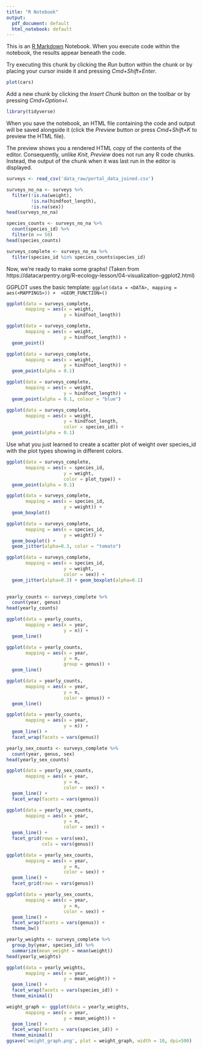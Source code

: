 ```yaml
---
title: "R Notebook"
output:
  pdf_document: default
  html_notebook: default
---
```


This is an [R Markdown](http://rmarkdown.rstudio.com) Notebook. When you execute code within the notebook, the results appear beneath the code. 

Try executing this chunk by clicking the *Run* button within the chunk or by placing your cursor inside it and pressing *Cmd+Shift+Enter*. 

```r
plot(cars)
```

Add a new chunk by clicking the *Insert Chunk* button on the toolbar or by pressing *Cmd+Option+I*.

```r
library(tidyverse)
```


When you save the notebook, an HTML file containing the code and output will be saved alongside it (click the *Preview* button or press *Cmd+Shift+K* to preview the HTML file). 

The preview shows you a rendered HTML copy of the contents of the editor. Consequently, unlike *Knit*, *Preview* does not run any R code chunks. Instead, the output of the chunk when it was last run in the editor is displayed.

```r
surveys <- read_csv('data_raw/portal_data_joined.csv')
```

```r
surveys_no_na <- surveys %>% 
  filter(!is.na(weight),
         !is.na(hindfoot_length),
         !is.na(sex))
head(surveys_no_na)
```

```r
species_counts <- surveys_no_na %>% 
  count(species_id) %>% 
  filter(n >= 50)
head(species_counts)
```

```r
surveys_complete <- surveys_no_na %>% 
  filter(species_id %in% species_counts$species_id)
```

Now, we're ready to make some graphs!
(Taken from https://datacarpentry.org/R-ecology-lesson/04-visualization-ggplot2.html)

GGPLOT uses the basic template:
`ggplot(data = <DATA>, mapping = aes(<MAPPINGS>)) +  <GEOM_FUNCTION>()`

```r
ggplot(data = surveys_complete,
       mapping = aes(x = weight,
                     y = hindfoot_length))
```

```r
ggplot(data = surveys_complete,
       mapping = aes(x = weight,
                     y = hindfoot_length)) +
  geom_point()
```

```r
ggplot(data = surveys_complete,
       mapping = aes(x = weight,
                     y = hindfoot_length)) +
  geom_point(alpha = 0.1)
```

```r
ggplot(data = surveys_complete,
       mapping = aes(x = weight,
                     y = hindfoot_length)) +
  geom_point(alpha = 0.1, colour = "blue")
```

```r
ggplot(data = surveys_complete,
       mapping = aes(x = weight,
                     y = hindfoot_length,
                     color = species_id)) +
  geom_point(alpha = 0.1)
```

Use what you just learned to create a scatter plot of weight over species_id with the plot types showing in different colors.

```r
ggplot(data = surveys_complete,
       mapping = aes(x = species_id,
                     y = weight,
                     color = plot_type)) +
  geom_point(alpha = 0.1)
```

```r
ggplot(data = surveys_complete,
       mapping = aes(x = species_id,
                     y = weight)) +
  geom_boxplot()
```

```r
ggplot(data = surveys_complete,
       mapping = aes(x = species_id,
                     y = weight)) +
  geom_boxplot() +
  geom_jitter(alpha=0.3, color = "tomato")
```

```r
ggplot(data = surveys_complete,
       mapping = aes(x = species_id,
                     y = weight,
                     color = sex)) +
  geom_jitter(alpha=0.3) + geom_boxplot(alpha=0.1)
  
```

```r
yearly_counts <- surveys_complete %>% 
  count(year, genus)
head(yearly_counts)
```

```r
ggplot(data = yearly_counts,
       mapping = aes(x = year,
                     y = n)) +
  geom_line()
```

```r
ggplot(data = yearly_counts,
       mapping = aes(x = year,
                     y = n,
                     group = genus)) +
  geom_line()
```

```r
ggplot(data = yearly_counts,
       mapping = aes(x = year,
                     y = n,
                     color = genus)) +
  geom_line()
```

```r
ggplot(data = yearly_counts,
       mapping = aes(x = year,
                     y = n)) +
  geom_line() +
  facet_wrap(facets = vars(genus))
```

```r
yearly_sex_counts <- surveys_complete %>% 
  count(year, genus, sex)
head(yearly_sex_counts)
```

```r
ggplot(data = yearly_sex_counts,
       mapping = aes(x = year,
                     y = n,
                     color = sex)) +
  geom_line() +
  facet_wrap(facets = vars(genus))
```

```r
ggplot(data = yearly_sex_counts,
       mapping = aes(x = year,
                     y = n,
                     color = sex)) +
  geom_line() +
  facet_grid(rows = vars(sex),
             cols = vars(genus))
```

```r
ggplot(data = yearly_sex_counts,
       mapping = aes(x = year,
                     y = n,
                     color = sex)) +
  geom_line() +
  facet_grid(rows = vars(genus))
```

```r
ggplot(data = yearly_sex_counts,
       mapping = aes(x = year,
                     y = n,
                     color = sex)) +
  geom_line() +
  facet_wrap(facets = vars(genus)) +
  theme_bw()
```

```r
yearly_weights <- surveys_complete %>% 
  group_by(year, species_id) %>% 
  summarize(mean_weight = mean(weight))
head(yearly_weights)
```

```r
ggplot(data = yearly_weights,
       mapping = aes(x = year,
                     y = mean_weight)) +
  geom_line() +
  facet_wrap(facets = vars(species_id)) +
  theme_minimal()
```

```r
weight_graph <- ggplot(data = yearly_weights,
       mapping = aes(x = year,
                     y = mean_weight)) +
  geom_line() +
  facet_wrap(facets = vars(species_id)) +
  theme_minimal()
ggsave('weight_graph.png', plot = weight_graph, width = 10, dpi=500)
```

